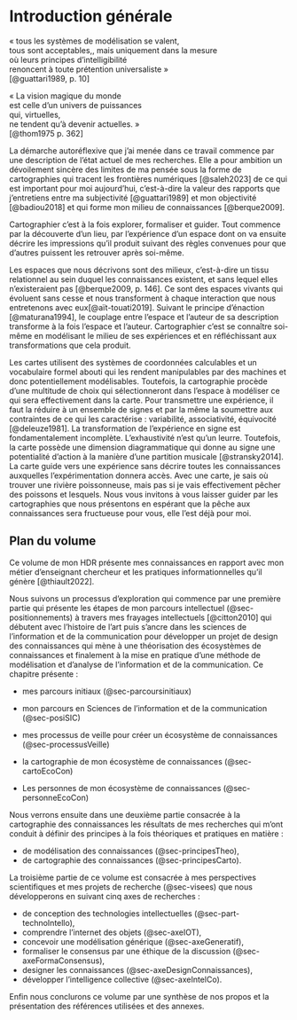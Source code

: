 # Introduction générale {#sec-part-introGen .unnumbered}

::: {#exergue1 .exergue}
« tous les systèmes de modélisation se valent,\
tous sont acceptables,\,
mais uniquement dans la mesure\
où leurs principes d'intelligibilité\
renoncent à toute prétention universaliste »\
[@guattari1989, p. 10]
:::
::: {#exergue2 .exergue}
« La vision magique du monde\
est celle d'un univers de puissances\
qui, virtuelles,\
ne tendent qu'à devenir actuelles. »\
[@thom1975 p. 362]
:::

La démarche autoréflexive que j'ai menée dans ce travail commence par une description de l'état actuel de mes recherches. Elle a pour ambition un dévoilement sincère des limites de ma pensée sous la forme de cartographies qui tracent les frontières numériques [@saleh2023] de ce qui est important pour moi aujourd'hui, c'est-à-dire la valeur des rapports que j'entretiens entre ma subjectivité [@guattari1989] et mon objectivité [@badiou2018] et qui forme mon milieu de connaissances [@berque2009].

Cartographier c'est à la fois explorer, formaliser et guider. Tout commence par la découverte d'un lieu, par l'expérience d'un espace dont on va ensuite décrire les impressions qu'il produit suivant des règles convenues pour que d'autres puissent les retrouver après soi-même.

Les espaces que nous décrivons sont des milieux, c'est-à-dire un tissu relationnel au sein duquel les connaissances existent, et sans lequel elles n'existeraient pas [@berque2009, p. 146]. Ce sont des espaces vivants qui évoluent sans cesse et nous transforment à chaque interaction que nous entretenons avec eux[@aït-touati2019]. Suivant le principe d'énaction [@maturana1994], le couplage entre l'espace et l'auteur de sa description transforme à la fois l'espace et l'auteur. Cartographier c'est se connaître soi-même en modélisant le milieu de ses expériences et en réfléchissant aux transformations que cela produit.

Les cartes utilisent des systèmes de coordonnées calculables et un vocabulaire formel abouti qui les rendent manipulables par des machines et donc potentiellement modélisables. Toutefois, la cartographie procède d'une multitude de choix qui sélectionneront dans l'espace à modéliser ce qui sera effectivement dans la carte. Pour transmettre une expérience, il faut la réduire à un ensemble de signes et par la même la soumettre aux contraintes de ce qui les caractérise : variabilité, associativité, équivocité [@deleuze1981]. La transformation de l'expérience en signe est fondamentalement incomplète. L'exhaustivité n'est qu'un leurre. Toutefois, la carte possède une dimension diagrammatique qui donne au signe une potentialité d'action à la manière d'une partition musicale [@stransky2014]. La carte guide vers une expérience sans décrire toutes les connaissances auxquelles l'expérimentation donnera accès. Avec une carte, je sais où trouver une rivière poissonneuse, mais pas si je vais effectivement pêcher des poissons et lesquels. Nous vous invitons à vous laisser guider par les cartographies que nous présentons en espérant que la pêche aux connaissances sera fructueuse pour vous, elle l'est déjà pour moi.

## Plan du volume {#sec-planVolume}

Ce volume de mon HDR présente mes connaissances en rapport avec mon métier d'enseignant chercheur et les pratiques informationnelles qu'il génère [@thiault2022].

Nous suivons un processus d'exploration qui commence par une première partie qui présente les étapes de mon parcours intellectuel (@sec-positionnements) à travers mes frayages intellectuels [@citton2010] qui débutent avec l'histoire de l'art puis s'ancre dans les sciences de l'information et de la communication pour développer un projet de design des connaissances qui mène à une théorisation des écosystèmes de connaissances et finalement à la mise en pratique d'une méthode de modélisation et d'analyse de l'information et de la communication. Ce chapitre présente :

-   mes parcours initiaux (@sec-parcoursinitiaux)

-   mon parcours en Sciences de l'information et de la communication (@sec-posiSIC)

-   mes processus de veille pour créer un écosystème de connaissances (@sec-processusVeille)

-   la cartographie de mon écosystème de connaissances (@sec-cartoEcoCon)

-   Les personnes de mon écosystème de connaissances (@sec-personneEcoCon)

Nous verrons ensuite dans une deuxième partie consacrée à la cartographie des connaissances les résultats de mes recherches qui m'ont conduit à définir des principes à la fois théoriques et pratiques en matière :

-   de modélisation des connaissances (@sec-principesTheo),
-   de cartographie des connaissances (@sec-principesCarto).

La troisième partie de ce volume est consacrée à mes perspectives scientifiques et mes projets de recherche (@sec-visees) que nous développerons en suivant cinq axes de recherches :

-   de conception des technologies intellectuelles (@sec-part-technoIntello),
-   comprendre l'internet des objets (@sec-axeIOT),
-   concevoir une modélisation générique (@sec-axeGeneratif),
-   formaliser le consensus par une éthique de la discussion (@sec-axeFormaConsensus),
-   designer les connaissances (@sec-axeDesignConnaissances),
-   développer l'intelligence collective (@sec-axeIntelCo).

Enfin nous conclurons ce volume par une synthèse de nos propos et la présentation des références utilisées et des annexes.